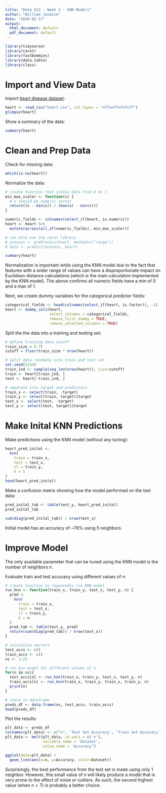 ```yaml
---
title: "Data 622 - Week 3 - kNN Models"
author: "William Jasmine"
date: "2024-02-17"
output:
  html_document: default
  pdf_document: default
---
```

```r
library(tidyverse)
library(caret)
library(fastDummies)
library(data.table)
library(class)
```

# Import and View Data

Import [heart disease dataset](https://www.kaggle.com/datasets/johnsmith88/heart-disease-dataset?resource=download):

```r
heart <- read_csv("heart.csv", col_types = "nffnnffnfnfnff")
glimpse(heart)
```

Show a summary of the data:

```r
summary(heart)
```

# Clean and Prep Data

Check for missing data:

```r
which(is.na(heart))
```

Normalize the data:

```r
# create function that scales data from 0 to 1
min_max_scaler <- function(x) {
  # x should be numeric vector
  return((x - min(x)) / (max(x) - min(x)))
}

numeric_fields <- colnames(select_if(heart, is.numeric))
heart <- heart %>%
  mutate(across(all_of(numeric_fields), min_max_scaler))

# can also use the caret library
# process <- preProcess(heart, method=c("range"))
# data <- predict(process, heart)

summary(heart)
```

Normalization is important while using the KNN model due to the fact that features with a wider range of values can have a disproportionate impact on Euclidean distance calculations (which is the main calculation implemented by the KNN model). The above confirms all numeric fields have a min of 0 and a max of 1.

Next, we create dummy variables for the categorical predictor fields:

```r
categorical_fields <- head(colnames(select_if(heart, is.factor)), -1)
heart <- dummy_cols(heart, 
                    select_columns = categorical_fields,
                    remove_first_dummy = TRUE,
                    remove_selected_columns = TRUE)
```

Split the the data into a training and testing set:

```r
# define training data cutoff
train_size = 0.75
cutoff = floor(train_size * nrow(heart))

# split data randomly into train and test set
set.seed(1234)
train_ind <- sample(seq_len(nrow(heart)), size=cutoff)
train <- heart[train_ind, ]
test <- heart[-train_ind, ]

# separate into target and predictors 
train_x <- select(train, -target)
train_y <- select(train, target)$target
test_x <- select(test, -target)
test_y <- select(test, target)$target
```

# Make Inital KNN Predictions

Make predictions using the KNN model (without any tuning):

```r
heart_pred_inital <- 
  knn(
    train = train_x,
    test = test_x,
    cl = train_y,
    k = 5
)
head(heart_pred_inital)
```

Make a confusion matrix showing how the model performed on the test data:

```r
pred_inital_tab <- table(test_y, heart_pred_inital)
pred_inital_tab
```

```r
sum(diag(pred_inital_tab)) / nrow(test_x)
```

Initial model has an accuracy of ~78% using 5 neighbors. 

# Improve Model

The only available parameter that can be tuned using the KNN model is the number of neighbors $n$. 

Evaluate train and test accuracy using different values of $n$:

```r
# create function to repeatedly run KNN model
run_knn <- function(train_x, train_y, test_x, test_y, n) {
  pred <- 
    knn(
      train = train_x,
      test = test_x,
      cl = train_y,
      k = n
  )
  pred_tab <- table(test_y, pred)
  return(sum(diag(pred_tab)) / nrow(test_x))
}

# initialize vectors
test_accs <- c()
train_accs <- c()
ns <- 1:25

# run knn model for different values of n
for(n in ns){
  test_accs[n] <- run_knn(train_x, train_y, test_x, test_y, n)
  train_accs[n] <- run_knn(train_x, train_y, train_x, train_y, n)
  print(n)
}

# store in dataframe
preds_df <- data.frame(ns, test_accs, train_accs)
head(preds_df)
```


Plot the results:

```r
plt_data <- preds_df
colnames(plt_data) <- c("n", 'Test Set Accuracy', 'Train Set Accuracy')
plt_data <- melt(plt_data, id.vars = c('n'), 
                 variable.name = 'Dataset',
                 value.name = 'Accuracy')

ggplot(data=plt_data) +
  geom_line(aes(x=n, y=Accuracy, color=Dataset)) 

```

Surprisingly, the best performance from the test set is made using only 1 neighbor. However, this small value of $n$ will likely produce a model that is very prone to the effect of noise or outliers. As such, the second highest value (when $n=7$) is probably a better choice.